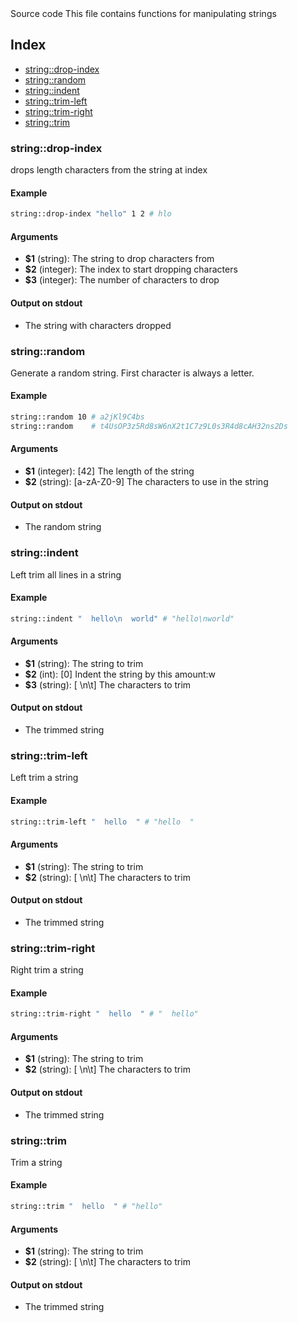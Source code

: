 
<Link to="https://github.com/arg-sh/argsh/blob/main/libraries/string.sh" alt="source code">
Source code
</Link>
This file contains functions for manipulating strings

## Index

* [string::drop-index](#stringdrop-index)
* [string::random](#stringrandom)
* [string::indent](#stringindent)
* [string::trim-left](#stringtrim-left)
* [string::trim-right](#stringtrim-right)
* [string::trim](#stringtrim)

### string::drop-index

drops length characters from the string at index

#### Example

```bash
string::drop-index "hello" 1 2 # hlo
```

#### Arguments

* **$1** (string): The string to drop characters from
* **$2** (integer): The index to start dropping characters
* **$3** (integer): The number of characters to drop

#### Output on stdout

* The string with characters dropped

### string::random

Generate a random string. First character is always a letter.

#### Example

```bash
string::random 10 # a2jKl9C4bs
string::random    # t4UsOP3z5Rd8sW6nX2t1C7z9L0s3R4d8cAH32ns2Ds
```

#### Arguments

* **$1** (integer): [42] The length of the string
* **$2** (string): [a-zA-Z0-9] The characters to use in the string

#### Output on stdout

* The random string

### string::indent

Left trim all lines in a string

#### Example

```bash
string::indent "  hello\n  world" # "hello\nworld"
```

#### Arguments

* **$1** (string): The string to trim
* **$2** (int): [0] Indent the string by this amount:w
* **$3** (string): [ \n\t] The characters to trim

#### Output on stdout

* The trimmed string

### string::trim-left

Left trim a string

#### Example

```bash
string::trim-left "  hello  " # "hello  "
```

#### Arguments

* **$1** (string): The string to trim
* **$2** (string): [ \n\t] The characters to trim

#### Output on stdout

* The trimmed string

### string::trim-right

Right trim a string

#### Example

```bash
string::trim-right "  hello  " # "  hello"
```

#### Arguments

* **$1** (string): The string to trim
* **$2** (string): [ \n\t] The characters to trim

#### Output on stdout

* The trimmed string

### string::trim

Trim a string

#### Example

```bash
string::trim "  hello  " # "hello"
```

#### Arguments

* **$1** (string): The string to trim
* **$2** (string): [ \n\t] The characters to trim

#### Output on stdout

* The trimmed string

